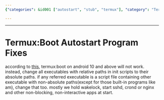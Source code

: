 ```yaml
---
{"categories": &id001 ["autostart", "stub", "termux"], "category": "Termux", "date": "2022-08-06 18:38:53", "description": "This article addresses the compatibility issues of Termux:Boot with Android 10 and above, proposing the use of absolute paths as a solution. The content also highlights some popular applications of Termux, including maintaining wakelock, starting SSHD or crond services, and running non-blocking applications like nginx.", "tags": *id001, "title": "Termux_Boot Autostart Program Fixes"}

---
```


------
# Termux:Boot Autostart Program Fixes
according to [this](https://github.com/termux/termux-boot/issues/58), termux:boot on android 10 and above will not work. instead, change all executables with relative paths in init scripts to their absolute paths. if any referred executable is a script file containing other executable with non-absolute paths(except for those built-in programs like am), change that too.
mostly we hold wakelock, start sshd, crond or nginx and other non-blocking, non-interactive apps at start.
